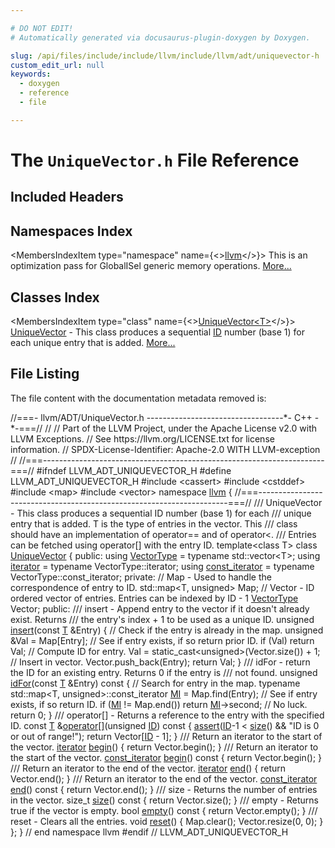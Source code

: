 ```yaml
---

# DO NOT EDIT!
# Automatically generated via docusaurus-plugin-doxygen by Doxygen.

slug: /api/files/include/include/llvm/include/llvm/adt/uniquevector-h
custom_edit_url: null
keywords:
  - doxygen
  - reference
  - file

---
```





# The `UniqueVector.h` File Reference

<DoxygenPage pluginConfig={pluginConfig}>



## Included Headers

<IncludesList>
<IncludesListItem
  filePath="cassert"
  permalink=""
  isLocal="false" />
<IncludesListItem
  filePath="cstddef"
  permalink=""
  isLocal="false" />
<IncludesListItem
  filePath="map"
  permalink=""
  isLocal="false" />
<IncludesListItem
  filePath="vector"
  permalink=""
  isLocal="false" />
</IncludesList>

## Namespaces Index

<MembersIndex>

<MembersIndexItem
  type="namespace"
  name={<><a href="/docs/api/namespaces/llvm">llvm</a></>}>
This is an optimization pass for GlobalISel generic memory operations. <a href="/docs/api/namespaces/llvm/#details">More...</a>
</MembersIndexItem>

</MembersIndex>

## Classes Index

<MembersIndex>

<MembersIndexItem
  type="class"
  name={<><a href="/docs/api/classes/llvm/uniquevector">UniqueVector&lt;T&gt;</a></>}>
<a href="/docs/api/classes/llvm/uniquevector">UniqueVector</a> - This class produces a sequential <a href="/docs/api/namespaces/llvm/callingconv/#abdf8cf606905c10634e831390981b0ed">ID</a> number (base 1) for each unique entry that is added. <a href="/docs/api/classes/llvm/uniquevector/#details">More...</a>
</MembersIndexItem>

</MembersIndex>


## File Listing

The file content with the documentation metadata removed is:

<ProgramListing>

<Link id="l00001" /><CodeLine lineNumber="1"><span class="doxyHighlightComment">//===- llvm/ADT/UniqueVector.h ----------------------------------&#42;- C++ -&#42;-===//</span></CodeLine>
<Link id="l00002" /><CodeLine lineNumber="2"><span class="doxyHighlightComment">//</span></CodeLine>
<Link id="l00003" /><CodeLine lineNumber="3"><span class="doxyHighlightComment">// Part of the LLVM Project, under the Apache License v2.0 with LLVM Exceptions.</span></CodeLine>
<Link id="l00004" /><CodeLine lineNumber="4"><span class="doxyHighlightComment">// See https://llvm.org/LICENSE.txt for license information.</span></CodeLine>
<Link id="l00005" /><CodeLine lineNumber="5"><span class="doxyHighlightComment">// SPDX-License-Identifier: Apache-2.0 WITH LLVM-exception</span></CodeLine>
<Link id="l00006" /><CodeLine lineNumber="6"><span class="doxyHighlightComment">//</span></CodeLine>
<Link id="l00007" /><CodeLine lineNumber="7"><span class="doxyHighlightComment">//===----------------------------------------------------------------------===//</span></CodeLine>
<Link id="l00008" /><CodeLine lineNumber="8"></CodeLine>
<Link id="l00009" /><CodeLine lineNumber="9"><span class="doxyHighlightPreprocessor">#ifndef LLVM&#95;ADT&#95;UNIQUEVECTOR&#95;H</span></CodeLine>
<Link id="l00010" /><CodeLine lineNumber="10"><span class="doxyHighlightPreprocessor">#define LLVM&#95;ADT&#95;UNIQUEVECTOR&#95;H</span></CodeLine>
<Link id="l00011" /><CodeLine lineNumber="11"></CodeLine>
<Link id="l00012" /><CodeLine lineNumber="12"><span class="doxyHighlightPreprocessor">#include &lt;cassert&gt;</span></CodeLine>
<Link id="l00013" /><CodeLine lineNumber="13"><span class="doxyHighlightPreprocessor">#include &lt;cstddef&gt;</span></CodeLine>
<Link id="l00014" /><CodeLine lineNumber="14"><span class="doxyHighlightPreprocessor">#include &lt;map&gt;</span></CodeLine>
<Link id="l00015" /><CodeLine lineNumber="15"><span class="doxyHighlightPreprocessor">#include &lt;vector&gt;</span></CodeLine>
<Link id="l00016" /><CodeLine lineNumber="16"></CodeLine>
<Link id="l00017" /><CodeLine lineNumber="17"><span class="doxyHighlightKeyword">namespace </span><span class="doxyHighlight"><a href="/docs/api/namespaces/llvm">llvm</a> &#123;</span></CodeLine>
<Link id="l00018" /><CodeLine lineNumber="18"></CodeLine>
<Link id="l00019" /><CodeLine lineNumber="19"><span class="doxyHighlightComment">//===----------------------------------------------------------------------===//</span></CodeLine>
<Link id="l00020" /><CodeLine lineNumber="20"><span class="doxyHighlightComment">/// UniqueVector - This class produces a sequential ID number (base 1) for each</span></CodeLine>
<Link id="l00021" /><CodeLine lineNumber="21"><span class="doxyHighlightComment">/// unique entry that is added.  T is the type of entries in the vector. This</span></CodeLine>
<Link id="l00022" /><CodeLine lineNumber="22"><span class="doxyHighlightComment">/// class should have an implementation of operator== and of operator&lt;.</span></CodeLine>
<Link id="l00023" /><CodeLine lineNumber="23"><span class="doxyHighlightComment">/// Entries can be fetched using operator&#91;&#93; with the entry ID.</span></CodeLine>
<Link id="l00024" /><CodeLine lineNumber="24" lineLink="/docs/api/classes/llvm/uniquevector"><span class="doxyHighlightKeyword">template</span><span class="doxyHighlight">&lt;</span><span class="doxyHighlightKeyword">class</span><span class="doxyHighlight"> T&gt; </span><span class="doxyHighlightKeyword">class </span><span class="doxyHighlight"><a href="/docs/api/classes/llvm/uniquevector">UniqueVector</a> &#123;</span></CodeLine>
<Link id="l00025" /><CodeLine lineNumber="25"><span class="doxyHighlightKeyword">public</span><span class="doxyHighlight">:</span></CodeLine>
<Link id="l00026" /><CodeLine lineNumber="26" lineLink="/docs/api/classes/llvm/uniquevector/#a7ac6f232368fa6743137cb5c3b7467f0"><span class="doxyHighlight">  </span><span class="doxyHighlightKeyword">using </span><span class="doxyHighlight"><a href="/docs/api/classes/llvm/uniquevector/#a7ac6f232368fa6743137cb5c3b7467f0">VectorType</a> = </span><span class="doxyHighlightKeyword">typename</span><span class="doxyHighlight"> std::vector&lt;T&gt;;</span></CodeLine>
<Link id="l00027" /><CodeLine lineNumber="27" lineLink="/docs/api/classes/llvm/uniquevector/#aadfddb54bc27ab2222f6932a2d949aba"><span class="doxyHighlight">  </span><span class="doxyHighlightKeyword">using </span><span class="doxyHighlight"><a href="/docs/api/classes/llvm/uniquevector/#aadfddb54bc27ab2222f6932a2d949aba">iterator</a> = </span><span class="doxyHighlightKeyword">typename</span><span class="doxyHighlight"> VectorType::iterator;</span></CodeLine>
<Link id="l00028" /><CodeLine lineNumber="28" lineLink="/docs/api/classes/llvm/uniquevector/#a008e639d554c69f4dad910cb9414208f"><span class="doxyHighlight">  </span><span class="doxyHighlightKeyword">using </span><span class="doxyHighlight"><a href="/docs/api/classes/llvm/uniquevector/#a008e639d554c69f4dad910cb9414208f">const&#95;iterator</a> = </span><span class="doxyHighlightKeyword">typename</span><span class="doxyHighlight"> VectorType::const&#95;iterator;</span></CodeLine>
<Link id="l00029" /><CodeLine lineNumber="29"></CodeLine>
<Link id="l00030" /><CodeLine lineNumber="30"><span class="doxyHighlightKeyword">private</span><span class="doxyHighlight">:</span></CodeLine>
<Link id="l00031" /><CodeLine lineNumber="31"><span class="doxyHighlight">  </span><span class="doxyHighlightComment">// Map - Used to handle the correspondence of entry to ID.</span></CodeLine>
<Link id="l00032" /><CodeLine lineNumber="32"><span class="doxyHighlight">  std::map&lt;T, unsigned&gt; Map;</span></CodeLine>
<Link id="l00033" /><CodeLine lineNumber="33"></CodeLine>
<Link id="l00034" /><CodeLine lineNumber="34"><span class="doxyHighlight">  </span><span class="doxyHighlightComment">// Vector - ID ordered vector of entries. Entries can be indexed by ID - 1</span></CodeLine>
<Link id="l00035" /><CodeLine lineNumber="35"><span class="doxyHighlight">  <a href="/docs/api/classes/llvm/uniquevector/#a7ac6f232368fa6743137cb5c3b7467f0">VectorType</a> Vector;</span></CodeLine>
<Link id="l00036" /><CodeLine lineNumber="36"></CodeLine>
<Link id="l00037" /><CodeLine lineNumber="37"><span class="doxyHighlightKeyword">public</span><span class="doxyHighlight">:</span></CodeLine>
<Link id="l00038" /><CodeLine lineNumber="38"><span class="doxyHighlightComment">  /// insert - Append entry to the vector if it doesn&#39;t already exist.  Returns</span></CodeLine>
<Link id="l00039" /><CodeLine lineNumber="39"><span class="doxyHighlightComment">  /// the entry&#39;s index + 1 to be used as a unique ID.</span></CodeLine>
<Link id="l00040" /><CodeLine lineNumber="40" lineLink="/docs/api/classes/llvm/uniquevector/#a03442009de901bb89b2cdb6b22cd9690"><span class="doxyHighlight">  </span><span class="doxyHighlightKeywordType">unsigned</span><span class="doxyHighlight"> <a href="/docs/api/classes/llvm/uniquevector/#a03442009de901bb89b2cdb6b22cd9690">insert</a>(</span><span class="doxyHighlightKeyword">const</span><span class="doxyHighlight"> <a href="/docs/api/files/lib/lib/target/lib/target/mips/mips16isellowering-cpp/#a0acb682b8260ab1c60b918599864e2e5">T</a> &amp;Entry) &#123;</span></CodeLine>
<Link id="l00041" /><CodeLine lineNumber="41"><span class="doxyHighlight">    </span><span class="doxyHighlightComment">// Check if the entry is already in the map.</span></CodeLine>
<Link id="l00042" /><CodeLine lineNumber="42"><span class="doxyHighlight">    </span><span class="doxyHighlightKeywordType">unsigned</span><span class="doxyHighlight"> &amp;Val = Map&#91;Entry&#93;;</span></CodeLine>
<Link id="l00043" /><CodeLine lineNumber="43"></CodeLine>
<Link id="l00044" /><CodeLine lineNumber="44"><span class="doxyHighlight">    </span><span class="doxyHighlightComment">// See if entry exists, if so return prior ID.</span></CodeLine>
<Link id="l00045" /><CodeLine lineNumber="45"><span class="doxyHighlight">    </span><span class="doxyHighlightKeywordFlow">if</span><span class="doxyHighlight"> (Val) </span><span class="doxyHighlightKeywordFlow">return</span><span class="doxyHighlight"> Val;</span></CodeLine>
<Link id="l00046" /><CodeLine lineNumber="46"></CodeLine>
<Link id="l00047" /><CodeLine lineNumber="47"><span class="doxyHighlight">    </span><span class="doxyHighlightComment">// Compute ID for entry.</span></CodeLine>
<Link id="l00048" /><CodeLine lineNumber="48"><span class="doxyHighlight">    Val = </span><span class="doxyHighlightKeyword">static&#95;cast&lt;</span><span class="doxyHighlightKeywordType">unsigned</span><span class="doxyHighlightKeyword">&gt;</span><span class="doxyHighlight">(Vector.size()) + 1;</span></CodeLine>
<Link id="l00049" /><CodeLine lineNumber="49"></CodeLine>
<Link id="l00050" /><CodeLine lineNumber="50"><span class="doxyHighlight">    </span><span class="doxyHighlightComment">// Insert in vector.</span></CodeLine>
<Link id="l00051" /><CodeLine lineNumber="51"><span class="doxyHighlight">    Vector.push&#95;back(Entry);</span></CodeLine>
<Link id="l00052" /><CodeLine lineNumber="52"><span class="doxyHighlight">    </span><span class="doxyHighlightKeywordFlow">return</span><span class="doxyHighlight"> Val;</span></CodeLine>
<Link id="l00053" /><CodeLine lineNumber="53"><span class="doxyHighlight">  &#125;</span></CodeLine>
<Link id="l00054" /><CodeLine lineNumber="54"></CodeLine>
<Link id="l00055" /><CodeLine lineNumber="55"><span class="doxyHighlightComment">  /// idFor - return the ID for an existing entry.  Returns 0 if the entry is</span></CodeLine>
<Link id="l00056" /><CodeLine lineNumber="56"><span class="doxyHighlightComment">  /// not found.</span></CodeLine>
<Link id="l00057" /><CodeLine lineNumber="57" lineLink="/docs/api/classes/llvm/uniquevector/#adaba7d9e581c03e8d73923063ea1aa0e"><span class="doxyHighlight">  </span><span class="doxyHighlightKeywordType">unsigned</span><span class="doxyHighlight"> <a href="/docs/api/classes/llvm/uniquevector/#adaba7d9e581c03e8d73923063ea1aa0e">idFor</a>(</span><span class="doxyHighlightKeyword">const</span><span class="doxyHighlight"> <a href="/docs/api/files/lib/lib/target/lib/target/mips/mips16isellowering-cpp/#a0acb682b8260ab1c60b918599864e2e5">T</a> &amp;Entry)</span><span class="doxyHighlightKeyword"> const </span><span class="doxyHighlight">&#123;</span></CodeLine>
<Link id="l00058" /><CodeLine lineNumber="58"><span class="doxyHighlight">    </span><span class="doxyHighlightComment">// Search for entry in the map.</span></CodeLine>
<Link id="l00059" /><CodeLine lineNumber="59"><span class="doxyHighlight">    </span><span class="doxyHighlightKeyword">typename</span><span class="doxyHighlight"> std::map&lt;T, unsigned&gt;::const&#95;iterator <a href="/docs/api/files/lib/lib/codegen/lib/codegen/globalisel/irtranslator-cpp/#abe44dfdea65b4f7e11e0a608ab708b76">MI</a> = Map.find(Entry);</span></CodeLine>
<Link id="l00060" /><CodeLine lineNumber="60"></CodeLine>
<Link id="l00061" /><CodeLine lineNumber="61"><span class="doxyHighlight">    </span><span class="doxyHighlightComment">// See if entry exists, if so return ID.</span></CodeLine>
<Link id="l00062" /><CodeLine lineNumber="62"><span class="doxyHighlight">    </span><span class="doxyHighlightKeywordFlow">if</span><span class="doxyHighlight"> (<a href="/docs/api/files/lib/lib/codegen/lib/codegen/globalisel/irtranslator-cpp/#abe44dfdea65b4f7e11e0a608ab708b76">MI</a> != Map.end()) </span><span class="doxyHighlightKeywordFlow">return</span><span class="doxyHighlight"> <a href="/docs/api/files/lib/lib/codegen/lib/codegen/globalisel/irtranslator-cpp/#abe44dfdea65b4f7e11e0a608ab708b76">MI</a>-&gt;second;</span></CodeLine>
<Link id="l00063" /><CodeLine lineNumber="63"></CodeLine>
<Link id="l00064" /><CodeLine lineNumber="64"><span class="doxyHighlight">    </span><span class="doxyHighlightComment">// No luck.</span></CodeLine>
<Link id="l00065" /><CodeLine lineNumber="65"><span class="doxyHighlight">    </span><span class="doxyHighlightKeywordFlow">return</span><span class="doxyHighlight"> 0;</span></CodeLine>
<Link id="l00066" /><CodeLine lineNumber="66"><span class="doxyHighlight">  &#125;</span></CodeLine>
<Link id="l00067" /><CodeLine lineNumber="67"></CodeLine>
<Link id="l00068" /><CodeLine lineNumber="68"><span class="doxyHighlightComment">  /// operator&#91;&#93; - Returns a reference to the entry with the specified ID.</span></CodeLine>
<Link id="l00069" /><CodeLine lineNumber="69" lineLink="/docs/api/classes/llvm/uniquevector/#a6310a395b1d15aa461945fdf377c29a0"><span class="doxyHighlight">  </span><span class="doxyHighlightKeyword">const</span><span class="doxyHighlight"> <a href="/docs/api/files/lib/lib/target/lib/target/mips/mips16isellowering-cpp/#a0acb682b8260ab1c60b918599864e2e5">T</a> &amp;<a href="/docs/api/classes/llvm/uniquevector/#a6310a395b1d15aa461945fdf377c29a0">operator&#91;&#93;</a>(</span><span class="doxyHighlightKeywordType">unsigned</span><span class="doxyHighlight"> <a href="/docs/api/namespaces/llvm/callingconv/#abdf8cf606905c10634e831390981b0ed">ID</a>)</span><span class="doxyHighlightKeyword"> const </span><span class="doxyHighlight">&#123;</span></CodeLine>
<Link id="l00070" /><CodeLine lineNumber="70"><span class="doxyHighlight">    <a href="/docs/api/files/lib/lib/target/lib/target/amdgpu/silowercontrolflow-cpp/#a4868c5d81c5ccc98c47aeab6244346a0">assert</a>(<a href="/docs/api/namespaces/llvm/callingconv/#abdf8cf606905c10634e831390981b0ed">ID</a>-1 &lt; <a href="/docs/api/classes/llvm/uniquevector/#a88c014916877f70c497111beb5efe8c3">size</a>() &amp;&amp; </span><span class="doxyHighlightStringLiteral">&quot;ID is 0 or out of range!&quot;</span><span class="doxyHighlight">);</span></CodeLine>
<Link id="l00071" /><CodeLine lineNumber="71"><span class="doxyHighlight">    </span><span class="doxyHighlightKeywordFlow">return</span><span class="doxyHighlight"> Vector&#91;<a href="/docs/api/namespaces/llvm/callingconv/#abdf8cf606905c10634e831390981b0ed">ID</a> - 1&#93;;</span></CodeLine>
<Link id="l00072" /><CodeLine lineNumber="72"><span class="doxyHighlight">  &#125;</span></CodeLine>
<Link id="l00073" /><CodeLine lineNumber="73"></CodeLine>
<Link id="l00074" /><CodeLine lineNumber="74"><span class="doxyHighlightComment">  /// Return an iterator to the start of the vector.</span></CodeLine>
<Link id="l00075" /><CodeLine lineNumber="75" lineLink="/docs/api/classes/llvm/uniquevector/#af58e6e07499640c7a60d83305fbf2d52"><span class="doxyHighlight">  <a href="/docs/api/classes/llvm/uniquevector/#aadfddb54bc27ab2222f6932a2d949aba">iterator</a> <a href="/docs/api/classes/llvm/uniquevector/#af58e6e07499640c7a60d83305fbf2d52">begin</a>() &#123; </span><span class="doxyHighlightKeywordFlow">return</span><span class="doxyHighlight"> Vector.begin(); &#125;</span></CodeLine>
<Link id="l00076" /><CodeLine lineNumber="76"></CodeLine>
<Link id="l00077" /><CodeLine lineNumber="77"><span class="doxyHighlightComment">  /// Return an iterator to the start of the vector.</span></CodeLine>
<Link id="l00078" /><CodeLine lineNumber="78" lineLink="/docs/api/classes/llvm/uniquevector/#a3876e8a676014421c77bbabb592b3e81"><span class="doxyHighlight">  <a href="/docs/api/classes/llvm/uniquevector/#a008e639d554c69f4dad910cb9414208f">const&#95;iterator</a> <a href="/docs/api/classes/llvm/uniquevector/#a3876e8a676014421c77bbabb592b3e81">begin</a>()</span><span class="doxyHighlightKeyword"> const </span><span class="doxyHighlight">&#123; </span><span class="doxyHighlightKeywordFlow">return</span><span class="doxyHighlight"> Vector.begin(); &#125;</span></CodeLine>
<Link id="l00079" /><CodeLine lineNumber="79"></CodeLine>
<Link id="l00080" /><CodeLine lineNumber="80"><span class="doxyHighlightComment">  /// Return an iterator to the end of the vector.</span></CodeLine>
<Link id="l00081" /><CodeLine lineNumber="81" lineLink="/docs/api/classes/llvm/uniquevector/#a94efb4a18edc07949a56f633abe0725f"><span class="doxyHighlight">  <a href="/docs/api/classes/llvm/uniquevector/#aadfddb54bc27ab2222f6932a2d949aba">iterator</a> <a href="/docs/api/classes/llvm/uniquevector/#a94efb4a18edc07949a56f633abe0725f">end</a>() &#123; </span><span class="doxyHighlightKeywordFlow">return</span><span class="doxyHighlight"> Vector.end(); &#125;</span></CodeLine>
<Link id="l00082" /><CodeLine lineNumber="82"></CodeLine>
<Link id="l00083" /><CodeLine lineNumber="83"><span class="doxyHighlightComment">  /// Return an iterator to the end of the vector.</span></CodeLine>
<Link id="l00084" /><CodeLine lineNumber="84" lineLink="/docs/api/classes/llvm/uniquevector/#afa035269527392a4d7e28e41aeb3557b"><span class="doxyHighlight">  <a href="/docs/api/classes/llvm/uniquevector/#a008e639d554c69f4dad910cb9414208f">const&#95;iterator</a> <a href="/docs/api/classes/llvm/uniquevector/#afa035269527392a4d7e28e41aeb3557b">end</a>()</span><span class="doxyHighlightKeyword"> const </span><span class="doxyHighlight">&#123; </span><span class="doxyHighlightKeywordFlow">return</span><span class="doxyHighlight"> Vector.end(); &#125;</span></CodeLine>
<Link id="l00085" /><CodeLine lineNumber="85"></CodeLine>
<Link id="l00086" /><CodeLine lineNumber="86"><span class="doxyHighlightComment">  /// size - Returns the number of entries in the vector.</span></CodeLine>
<Link id="l00087" /><CodeLine lineNumber="87" lineLink="/docs/api/classes/llvm/uniquevector/#a88c014916877f70c497111beb5efe8c3"><span class="doxyHighlight">  </span><span class="doxyHighlightKeywordType">size&#95;t</span><span class="doxyHighlight"> <a href="/docs/api/classes/llvm/uniquevector/#a88c014916877f70c497111beb5efe8c3">size</a>()</span><span class="doxyHighlightKeyword"> const </span><span class="doxyHighlight">&#123; </span><span class="doxyHighlightKeywordFlow">return</span><span class="doxyHighlight"> Vector.size(); &#125;</span></CodeLine>
<Link id="l00088" /><CodeLine lineNumber="88"></CodeLine>
<Link id="l00089" /><CodeLine lineNumber="89"><span class="doxyHighlightComment">  /// empty - Returns true if the vector is empty.</span></CodeLine>
<Link id="l00090" /><CodeLine lineNumber="90" lineLink="/docs/api/classes/llvm/uniquevector/#abe7188c675504218f971b4afb2443436"><span class="doxyHighlight">  </span><span class="doxyHighlightKeywordType">bool</span><span class="doxyHighlight"> <a href="/docs/api/classes/llvm/uniquevector/#abe7188c675504218f971b4afb2443436">empty</a>()</span><span class="doxyHighlightKeyword"> const </span><span class="doxyHighlight">&#123; </span><span class="doxyHighlightKeywordFlow">return</span><span class="doxyHighlight"> Vector.empty(); &#125;</span></CodeLine>
<Link id="l00091" /><CodeLine lineNumber="91"></CodeLine>
<Link id="l00092" /><CodeLine lineNumber="92"><span class="doxyHighlightComment">  /// reset - Clears all the entries.</span></CodeLine>
<Link id="l00093" /><CodeLine lineNumber="93" lineLink="/docs/api/classes/llvm/uniquevector/#adda59855d53828ad202df61b541c1ae5"><span class="doxyHighlight">  </span><span class="doxyHighlightKeywordType">void</span><span class="doxyHighlight"> <a href="/docs/api/classes/llvm/uniquevector/#adda59855d53828ad202df61b541c1ae5">reset</a>() &#123;</span></CodeLine>
<Link id="l00094" /><CodeLine lineNumber="94"><span class="doxyHighlight">    Map.clear();</span></CodeLine>
<Link id="l00095" /><CodeLine lineNumber="95"><span class="doxyHighlight">    Vector.resize(0, 0);</span></CodeLine>
<Link id="l00096" /><CodeLine lineNumber="96"><span class="doxyHighlight">  &#125;</span></CodeLine>
<Link id="l00097" /><CodeLine lineNumber="97"><span class="doxyHighlight">&#125;;</span></CodeLine>
<Link id="l00098" /><CodeLine lineNumber="98"></CodeLine>
<Link id="l00099" /><CodeLine lineNumber="99"><span class="doxyHighlight">&#125; </span><span class="doxyHighlightComment">// end namespace llvm</span></CodeLine>
<Link id="l00100" /><CodeLine lineNumber="100"></CodeLine>
<Link id="l00101" /><CodeLine lineNumber="101"><span class="doxyHighlightPreprocessor">#endif </span><span class="doxyHighlightComment">// LLVM&#95;ADT&#95;UNIQUEVECTOR&#95;H</span></CodeLine>

</ProgramListing>


</DoxygenPage>

